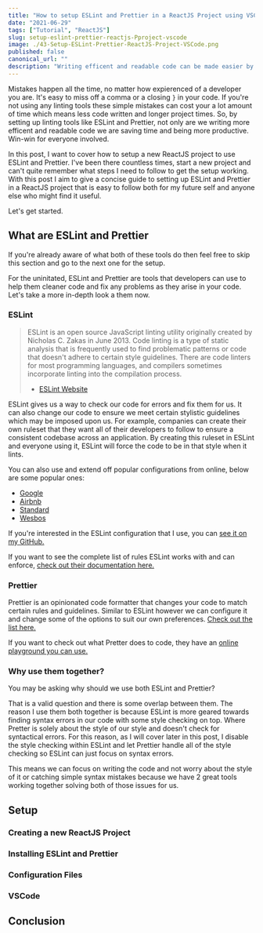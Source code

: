 ```yaml
---
title: "How to setup ESLint and Prettier in a ReactJS Project using VSCode"
date: "2021-06-29"
tags: ["Tutorial", "ReactJS"]
slug: setup-eslint-prettier-reactjs-Pproject-vscode
image: ./43-Setup-ESLint-Prettier-ReactJS-Project-VSCode.png
published: false
canonical_url: ""
description: "Writing efficent and readable code can be made easier by using the right tools. Learn how to setup ESLint and Prettier in a ReactJS Project using VSCode."
---
```


Mistakes happen all the time, no matter how expierenced of a developer you are. It's easy to miss off a comma or a closing `}` in your code. If you're not using any linting tools these simple mistakes can cost your a lot amount of time which means less code written and longer project times. So, by setting up linting tools like ESLint and Prettier, not only are we writing more efficent and readable code we are saving time and being more productive. Win-win for everyone involved.

In this post, I want to cover how to setup a new ReactJS project to use ESLint and Prettier. I've been there countless times, start a new project and can't quite remember what steps I need to follow to get the setup working. With this post I aim to give a concise guide to setting up ESLint and Prettier in a ReactJS project that is easy to follow both for my future self and anyone else who might find it useful.

Let's get started.

## What are ESLint and Prettier

If you're already aware of what both of these tools do then feel free to skip this section and go to the next one for the setup.

For the uninitated, ESLint and Prettier are tools that developers can use to help them cleaner code and fix any problems as they arise in your code. Let's take a more in-depth look a them now.

### ESLint

> ESLint is an open source JavaScript linting utility originally created by Nicholas C. Zakas in June 2013. Code linting is a type of static analysis that is frequently used to find problematic patterns or code that doesn't adhere to certain style guidelines. There are code linters for most programming languages, and compilers sometimes incorporate linting into the compilation process.
>
> - [ESLint Website](https://eslint.org/docs/about/)

ESLint gives us a way to check our code for errors and fix them for us. It can also change our code to ensure we meet certain stylistic guidelines which may be imposed upon us. For example, companies can create their own ruleset that they want all of their developers to follow to ensure a consistent codebase across an application. By creating this ruleset in ESLint and everyone using it, ESLint will force the code to be in that style when it lints.

You can also use and extend off popular configurations from online, below are some popular ones:

- [Google](https://github.com/google/eslint-config-google)
- [Airbnb](https://www.npmjs.com/package/eslint-config-airbnb)
- [Standard](https://github.com/standard/eslint-config-standard)
- [Wesbos](https://github.com/wesbos/eslint-config-wesbos)

If you're interested in the ESLint configuration that I use, you can [see it on my GitHub.](https://github.com/conermurphy/conermurphy.com/blob/master/.eslintrc)

If you want to see the complete list of rules ESLint works with and can enforce, [check out their documentation here.](https://eslint.org/docs/rules/)

### Prettier

Prettier is an opinionated code formatter that changes your code to match certain rules and guidelines. Similar to ESLint however we can configure it and change some of the options to suit our own preferences. [Check out the list here.](https://prettier.io/docs/en/options.html)

If you want to check out what Pretter does to code, they have an [online playground you can use.](https://prettier.io/playground/)

### Why use them together?

You may be asking why should we use both ESLint and Prettier?

That is a valid question and there is some overlap between them. The reason I use them both together is because ESLint is more geared towards finding syntax errors in our code with some style checking on top. Where Pretter is solely about the style of our style and doesn't check for syntactical errors. For this reason, as I will cover later in this post, I disable the style checking within ESLint and let Prettier handle all of the style checking so ESLint can just focus on syntax errors.

This means we can focus on writing the code and not worry about the style of it or catching simple syntax mistakes because we have 2 great tools working together solving both of those issues for us.

## Setup

### Creating a new ReactJS Project

### Installing ESLint and Prettier

### Configuration Files

### VSCode

## Conclusion
